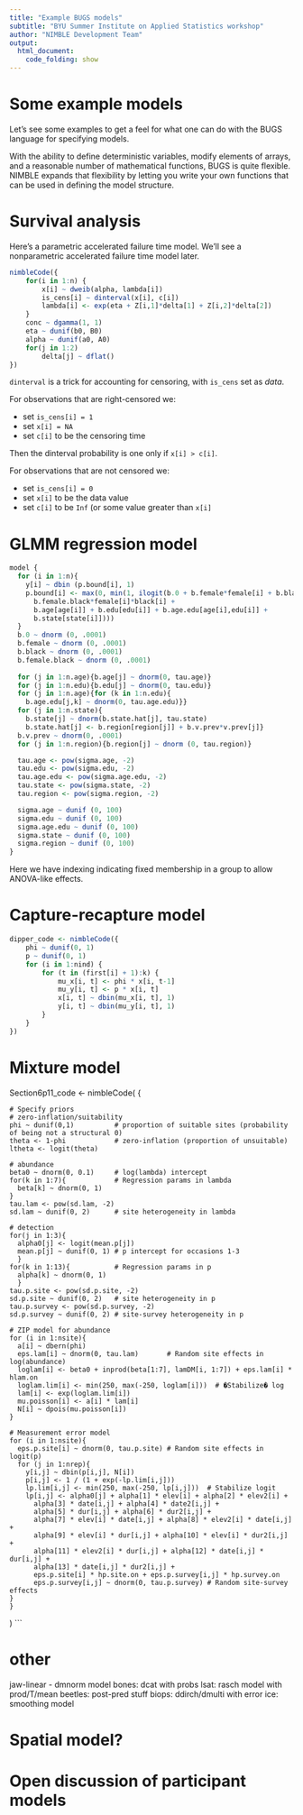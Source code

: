 ```yaml
---
title: "Example BUGS models"
subtitle: "BYU Summer Institute on Applied Statistics workshop"
author: "NIMBLE Development Team"
output:
  html_document:
    code_folding: show
---
```


# Some example models

Let's see some examples to get a feel for what one can do with the BUGS language for specifying models.

With the ability to define deterministic variables, modify elements of arrays, and a reasonable number of mathematical functions, BUGS is quite flexible. NIMBLE expands that flexibility by letting you write your own functions that can be used in defining the model structure. 


# Survival analysis

Here's a parametric accelerated failure time model. We'll see a nonparametric accelerated failure time model later.

```r
nimbleCode({
    for(i in 1:n) {
        x[i] ~ dweib(alpha, lambda[i])
        is_cens[i] ~ dinterval(x[i], c[i])  
        lambda[i] <- exp(eta + Z[i,1]*delta[1] + Z[i,2]*delta[2])
    }
    conc ~ dgamma(1, 1)
    eta ~ dunif(b0, B0) 
    alpha ~ dunif(a0, A0)
    for(j in 1:2)
        delta[j] ~ dflat()
})
```

`dinterval` is a trick for accounting for censoring, with `is_cens` set as *data*.

For observations that are right-censored we:

 - set `is_cens[i] = 1`
 - set `x[i] = NA`
 - set `c[i]` to be the censoring time

Then the dinterval probability is one only if `x[i] > c[i]`.

For observations that are not censored we:

 - set `is_cens[i] = 0`
 - set `x[i]` to be the data value
 - set `c[i]` to be `Inf` (or some value greater than `x[i]`

# GLMM regression model

```r
model {
  for (i in 1:n){
    y[i] ~ dbin (p.bound[i], 1)
    p.bound[i] <- max(0, min(1, ilogit(b.0 + b.female*female[i] + b.black*black[i] +
      b.female.black*female[i]*black[i] +
      b.age[age[i]] + b.edu[edu[i]] + b.age.edu[age[i],edu[i]] +
      b.state[state[i]])))
  }
  b.0 ~ dnorm (0, .0001)
  b.female ~ dnorm (0, .0001)
  b.black ~ dnorm (0, .0001)
  b.female.black ~ dnorm (0, .0001)
  
  for (j in 1:n.age){b.age[j] ~ dnorm(0, tau.age)}
  for (j in 1:n.edu){b.edu[j] ~ dnorm(0, tau.edu)}
  for (j in 1:n.age){for (k in 1:n.edu){
    b.age.edu[j,k] ~ dnorm(0, tau.age.edu)}}
  for (j in 1:n.state){
    b.state[j] ~ dnorm(b.state.hat[j], tau.state)
    b.state.hat[j] <- b.region[region[j]] + b.v.prev*v.prev[j]}
  b.v.prev ~ dnorm(0, .0001)
  for (j in 1:n.region){b.region[j] ~ dnorm (0, tau.region)}

  tau.age <- pow(sigma.age, -2)
  tau.edu <- pow(sigma.edu, -2)
  tau.age.edu <- pow(sigma.age.edu, -2)
  tau.state <- pow(sigma.state, -2)
  tau.region <- pow(sigma.region, -2)

  sigma.age ~ dunif (0, 100)
  sigma.edu ~ dunif (0, 100)
  sigma.age.edu ~ dunif (0, 100)
  sigma.state ~ dunif (0, 100)
  sigma.region ~ dunif (0, 100)
}
```

Here we have indexing indicating fixed membership in a group to allow ANOVA-like effects.

# Capture-recapture model

```r
dipper_code <- nimbleCode({
    phi ~ dunif(0, 1)
    p ~ dunif(0, 1)
    for (i in 1:nind) {
        for (t in (first[i] + 1):k) {
            mu_x[i, t] <- phi * x[i, t-1]
            mu_y[i, t] <- p * x[i, t]
            x[i, t] ~ dbin(mu_x[i, t], 1)
            y[i, t] ~ dbin(mu_y[i, t], 1)
        }
    }
})
```

# Mixture model

Section6p11_code <- nimbleCode( {
    
    # Specify priors
    # zero-inflation/suitability
    phi ~ dunif(0,1)          # proportion of suitable sites (probability of being not a structural 0)
    theta <- 1-phi            # zero-inflation (proportion of unsuitable)
    ltheta <- logit(theta)
    
    # abundance
    beta0 ~ dnorm(0, 0.1)     # log(lambda) intercept
    for(k in 1:7){            # Regression params in lambda
      beta[k] ~ dnorm(0, 1)
    }
    tau.lam <- pow(sd.lam, -2)
    sd.lam ~ dunif(0, 2)      # site heterogeneity in lambda
    
    # detection
    for(j in 1:3){
      alpha0[j] <- logit(mean.p[j])
      mean.p[j] ~ dunif(0, 1) # p intercept for occasions 1-3
      }
    for(k in 1:13){           # Regression params in p
      alpha[k] ~ dnorm(0, 1)
      }
    tau.p.site <- pow(sd.p.site, -2)
    sd.p.site ~ dunif(0, 2)   # site heterogeneity in p
    tau.p.survey <- pow(sd.p.survey, -2)
    sd.p.survey ~ dunif(0, 2) # site-survey heterogeneity in p
    
    # ZIP model for abundance
    for (i in 1:nsite){
      a[i] ~ dbern(phi)
      eps.lam[i] ~ dnorm(0, tau.lam)       # Random site effects in log(abundance)
      loglam[i] <- beta0 + inprod(beta[1:7], lamDM[i, 1:7]) + eps.lam[i] * hlam.on
      loglam.lim[i] <- min(250, max(-250, loglam[i]))  # �Stabilize� log
      lam[i] <- exp(loglam.lim[i])
      mu.poisson[i] <- a[i] * lam[i]
      N[i] ~ dpois(mu.poisson[i])
    }
    
    # Measurement error model
    for (i in 1:nsite){
      eps.p.site[i] ~ dnorm(0, tau.p.site) # Random site effects in logit(p)
      for (j in 1:nrep){
        y[i,j] ~ dbin(p[i,j], N[i])
        p[i,j] <- 1 / (1 + exp(-lp.lim[i,j]))
        lp.lim[i,j] <- min(250, max(-250, lp[i,j]))  # Stabilize logit
        lp[i,j] <- alpha0[j] + alpha[1] * elev[i] + alpha[2] * elev2[i] +
          alpha[3] * date[i,j] + alpha[4] * date2[i,j] +
          alpha[5] * dur[i,j] + alpha[6] * dur2[i,j] +
          alpha[7] * elev[i] * date[i,j] + alpha[8] * elev2[i] * date[i,j] +
          alpha[9] * elev[i] * dur[i,j] + alpha[10] * elev[i] * dur2[i,j] +
          alpha[11] * elev2[i] * dur[i,j] + alpha[12] * date[i,j] * dur[i,j] +
          alpha[13] * date[i,j] * dur2[i,j] +
          eps.p.site[i] * hp.site.on + eps.p.survey[i,j] * hp.survey.on
          eps.p.survey[i,j] ~ dnorm(0, tau.p.survey) # Random site-survey effects
    }
    }
)
```

# other

jaw-linear - dmnorm model
bones: dcat with probs
lsat: rasch model with prod/T/mean
beetles: post-pred stuff
biops: ddirch/dmulti with error
ice: smoothing model

# Spatial model?


# Open discussion of participant models

